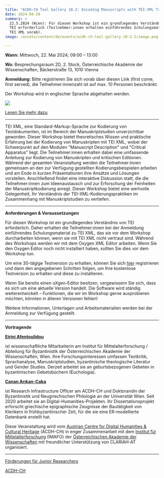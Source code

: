 ```yaml
---
title: "ACDH-CH Tool Gallery 10.2: Encoding Manuscripts with TEI-XML Training"
date: 2024-04-29
summary: >
  22.5.2024 (Wien): Für diesen Workshop ist ein grundlegendes Verständnis von
  TEI erforderlich (Teilnehmer:innen erhalten einführendes Schulungsmaterial zu
  TEI XML vorab).
image: /assets/content/de/events/acdh-ch-tool-gallery-10-2-2/image.png

---
```


**Wann:** Mittwoch, 22. Mai 2024; 09:00 – 13:00

**Wo:** Besprechungsraum 2D, 2. Stock, Österreichische Akademie der Wissenschaften, Bäckerstraße 13, 1010 Vienna

**Anmeldung:** Bitte registrieren Sie sich vorab über diesen Link (first come, first served), die Teilnehmer:innenzahl ist auf max. 10 Personen beschränkt.

Der Workshop wird in englischer Sprache abgehalten werden.

![](/assets/content/de/events/acdh-ch-tool-gallery-10-2-2/funding-transkribus-de-final-v2.0-1-1024x576.png)

[Lesen Sie mehr dazu](/de/funding-opportunities-for-junior-researcher/)

***

TEI XML, eine Standard-Markup-Sprache zur Kodierung von Textdokumenten, ist im Bereich der Manuskriptstudien unverzichtbar geworden. Dieser Workshop bietet theoretisches Wissen und praktische Erfahrung bei der Kodierung von Manuskripten mit TEI XML, wobei der Schwerpunkt auf den Modulen "Manuscript Description" und "Critical Apparatus" liegt. Die Teilnehmer:innen erhalten dabei eine umfassende Anleitung zur Kodierung von Manuskripten und kritischen Editionen. Während der gesamten Veranstaltung werden die Teilnehmer:innen gemeinsam an den zur Verfügung gestellten Kodierungsbeispielen arbeiten und am Ende in kurzen Präsentationen ihre Ansätze und Lösungen vorstellen. Anschließend findet eine interaktive Diskussion statt, die die Teilnehmer:innen zum Ideenaustausch und zur Erforschung der Feinheiten der Manuskriptkodierung anregt. Dieser Workshop bietet eine wertvolle Gelegenheit, Ihr Verständnis der TEI-XML-Kodierungspraktiken im Zusammenhang mit Manuskriptstudien zu vertiefen.

***

**Anforderungen & Voraussetzungen**

Für diesen Workshop ist ein grundlegendes Verständnis von TEI erforderlich. Daher erhalten die Teilnehmer:innen bei der Anmeldung einführendes Schulungsmaterial zu TEI XML, das sie vor dem Workshop durcharbeiten können, wenn sie mit TEI XML nicht vertraut sind. Während des Workshops werden wir mit dem Oxygen XML Editor arbeiten. Wenn Sie den Oxygen Editor noch nicht installiert haben, sollten Sie dies vor dem Workshop tun.

Um eine 30-tägige Testversion zu erhalten, können Sie sich [hier](https://www.oxygenxml.com/oxygen_feedback_enterprise/try_it.html) registrieren und dann den angegebenen Schritten folgen, um Ihre kostenlose Testversion zu erhalten und diese zu installieren.

Wenn Sie bereits einen oXgen-Editor besitzen, vergewissern Sie sich, dass es sich um eine aktuelle Version handelt. Die Software wird ständig weiterentwickelt – Funktionen, die wir im Workshop gerne ausprobieren möchten, könnten in älteren Versionen fehlen!

Weitere Informationen, Unterlagen und Arbeitsmaterialien werden bei der Anmeldung zur Verfügung gestellt.

***

**Vortragende**

[**Eirini Afentoulidou**](https://www.oeaw.ac.at/acdh/events/event-series/%7B$BASE%7D/#)

ist wissenschaftliche Mitarbeiterin am Institut für Mittelalterforschung / Abteilung für Byzantinistik der Österreichischen Akademie der Wissenschaften, Wien. Ihre Forschungsinteressen umfassen Textkritik, Sprachanalyse, Manuskriptstudien, byzantinische theologische Literatur und Gender Studies. Derzeit arbeitet sie an geburtsbezogenen Gebeten in byzantinischen Gebetsbüchern (Euchologia).

[**Canan Arıkan-Caba**](https://www.oeaw.ac.at/acdh/events/event-series/%7B$BASE%7D/#)

ist Research Infrastructure Officer am ACDH-CH und Doktorandin der Byzantinistik und Neugriechischen Philologie an der Universität Wien. Seit 2020 arbeitet sie an Digital-Humanities-Projekten. Ihr Dissertationsprojekt erforscht griechische epigraphische Zeugnisse der Bautätigkeit von Klerikern in frühbyzantinischer Zeit, für die sie eine ER-modellierte Datenbank erstellt hat.

Diese Veranstaltung wird vom [Austrian Centre for Digital Humanities & Cultural Heritage](https://www.oeaw.ac.at/acdh/events/event-series/acdh-ch-tool-gallery-102) (ACDH-CH) in enger Zusammenarbeit mit dem [Institut für Mittelalterforschung](https://www.oeaw.ac.at/en/imafo/home) (IMAFO) der [Österreichischen Akademie der Wissenschaften](/de/consortium/austrian-academy-of-sciences/) mit freundlicher Unterstützung von CLARIAH-AT organisiert.

***

[Förderungen für Junior Researchers](/de/funding-opportunities-for-junior-researcher/)

[ACDH-CH](https://www.oeaw.ac.at/acdh/)
